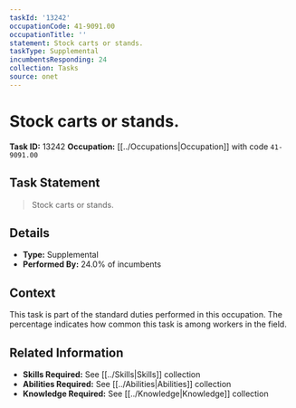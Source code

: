 ```yaml
---
taskId: '13242'
occupationCode: 41-9091.00
occupationTitle: ''
statement: Stock carts or stands.
taskType: Supplemental
incumbentsResponding: 24
collection: Tasks
source: onet
---
```

# Stock carts or stands.

**Task ID:** 13242
**Occupation:** [[../Occupations|Occupation]] with code `41-9091.00`

## Task Statement

> Stock carts or stands.

## Details

- **Type:** Supplemental
- **Performed By:** 24.0% of incumbents

## Context

This task is part of the standard duties performed in this occupation. The percentage indicates how common this task is among workers in the field.

## Related Information

- **Skills Required:** See [[../Skills|Skills]] collection
- **Abilities Required:** See [[../Abilities|Abilities]] collection
- **Knowledge Required:** See [[../Knowledge|Knowledge]] collection

